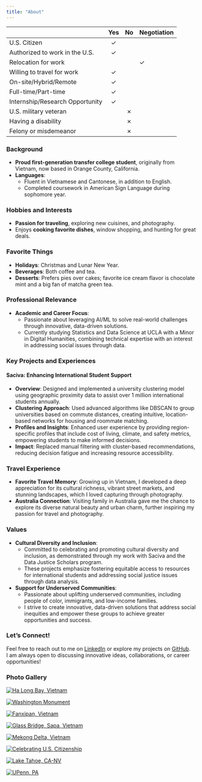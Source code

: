 ```yaml
---
title: "About"
---
```


|                                 	| Yes 	| No 	| Negotiation 	|
|---------------------------------	|:---:	|:--:	|-------------	|
| U.S. Citizen                    	|  ✓   	|    	|             	|
| Authorized to work in the U.S.  	|  ✓   	|    	|             	|
| Relocation for work               |     	|    	|   ✓          	|
| Willing to travel for work      	|  ✓   	|    	|             	|
| On-site/Hybrid/Remote           	|  ✓   	|    	|             	|
| Full-time/Part-time             	|  ✓   	|    	|             	|
| Internship/Research Opportunity 	|  ✓   	|    	|             	|
| U.S. military veteran           	|     	|✗    	|             	|
| Having a disability             	|     	|✗    	|             	|
| Felony or misdemeanor             |     	|✗    	|             	|

  
### Background
- **Proud first-generation transfer college student**, originally from Vietnam, now based in Orange County, California.
- **Languages**: 
  - Fluent in Vietnamese and Cantonese, in addition to English. 
  - Completed coursework in American Sign Language during sophomore year.

### Hobbies and Interests
- **Passion for traveling**, exploring new cuisines, and photography.
- Enjoys **cooking favorite dishes**, window shopping, and hunting for great deals.

### Favorite Things
- **Holidays**: Christmas and Lunar New Year.
- **Beverages**: Both coffee and tea.
- **Desserts**: Prefers pies over cakes; favorite ice cream flavor is chocolate mint and a big fan of matcha green tea.

### Professional Relevance
- **Academic and Career Focus**: 
  - Passionate about leveraging AI/ML to solve real-world challenges through innovative, data-driven solutions.  
  - Currently studying Statistics and Data Science at UCLA with a Minor in Digital Humanities, combining technical expertise with an interest in addressing social issues through data.

### Key Projects and Experiences
#### **Saciva**: Enhancing International Student Support
- **Overview**: Designed and implemented a university clustering model using geographic proximity data to assist over 1 million international students annually.
- **Clustering Approach**: Used advanced algorithms like DBSCAN to group universities based on commute distances, creating intuitive, location-based networks for housing and roommate matching.
- **Profiles and Insights**: Enhanced user experience by providing region-specific profiles that include cost of living, climate, and safety metrics, empowering students to make informed decisions.
- **Impact**: Replaced manual filtering with cluster-based recommendations, reducing decision fatigue and increasing resource accessibility.

### Travel Experience
- **Favorite Travel Memory**: Growing up in Vietnam, I developed a deep appreciation for its cultural richness, vibrant street markets, and stunning landscapes, which I loved capturing through photography. \
- **Australia Connection**: Visiting family in Australia gave me the chance to explore its diverse natural beauty and urban charm, further inspiring my passion for travel and photography.

### Values
- **Cultural Diversity and Inclusion**: 
  - Committed to celebrating and promoting cultural diversity and inclusion, as demonstrated through my work with Saciva and the Data Justice Scholars program.  
  - These projects emphasize fostering equitable access to resources for international students and addressing social justice issues through data analysis. \
- **Support for Underserved Communities**: 
  - Passionate about uplifting underserved communities, including people of color, immigrants, and low-income families.  
  - I strive to create innovative, data-driven solutions that address social inequities and empower these groups to achieve greater opportunities and success.

### Let’s Connect!
Feel free to reach out to me on [LinkedIn](http://www.linkedin.com/in/namvien){target="_blank"} or explore my projects on [GitHub](https://github.com/namvien94?tab=repositories){target="_blank"}.  
I am always open to discussing innovative ideas, collaborations, or career opportunities!

### Photo Gallery

<link rel="stylesheet" href="https://cdnjs.cloudflare.com/ajax/libs/lightbox2/2.11.3/css/lightbox.min.css">
<script src="https://cdnjs.cloudflare.com/ajax/libs/lightbox2/2.11.3/js/lightbox.min.js"></script>

::: {.grid .grid-cols-3 .gap-4}

::: {.g-col}
[![Ha Long Bay, Vietnam](IMG_0917.jpeg)](IMG_0917.jpeg){target="_blank" data-lightbox="gallery" data-title="Ha Long Bay, Vietnam"}
:::

::: {.g-col}
[![Washington Monument](IMG_4824.jpeg)](IMG_4824.jpeg){target="_blank" data-lightbox="gallery" data-title="Washington Monument"}
:::

::: {.g-col}
[![Fanxipan, Vietnam](IMG_0312.jpeg)](IMG_0312.jpeg){target="_blank" data-lightbox="gallery" data-title="Fanxipan, Vietnam"}
:::

::: {.g-col}
[![Glass Bridge, Sapa, Vietnam](IMG_0528.jpeg)](IMG_0528.jpeg){target="_blank" data-lightbox="gallery" data-title="Glass Bridge in Sapa, Vietnam"}
:::

::: {.g-col}
[![Mekong Delta, Vietnam](IMG_1315.jpeg)](IMG_1315.jpeg){target="_blank" data-lightbox="gallery" data-title="Mekong Delta, Vietnam"}
:::

::: {.g-col}
[![Celebrating U.S. Citizenship](IMG_2991.jpeg)](IMG_2991.jpeg){target="_blank" data-lightbox="gallery" data-title="Celebrating U.S. Citizenship"}
:::

::: {.g-col}
[![Lake Tahoe, CA-NV](IMG_0501.jpeg)](IMG_0501.jpeg){target="_blank" data-lightbox="gallery" data-title="Lake Tahoe, CA-NV"}
:::

::: {.g-col}
[![UPenn, PA](IMG_2052.JPG)](IMG_2052.JPG){target="_blank" data-lightbox="gallery" data-title="UPenn, PA"}
:::

:::
